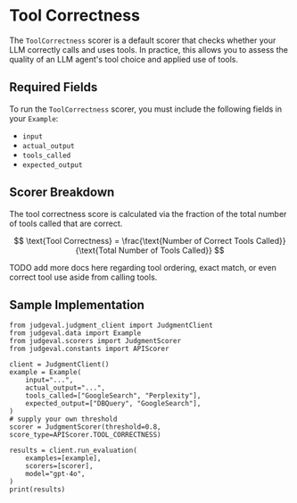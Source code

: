 # Tool Correctness

The `ToolCorrectness` scorer is a default scorer that checks whether your LLM correctly calls and uses tools. 
In practice, this allows you to assess the quality of an LLM agent's tool choice and applied use of tools.

## Required Fields

To run the `ToolCorrectness` scorer, you must include the following fields in your `Example`:
- `input`
- `actual_output`
- `tools_called`
- `expected_output`

## Scorer Breakdown

The tool correctness score is calculated via the fraction of the total number of tools called that are correct.

$$
\text{Tool Correctness} = \frac{\text{Number of Correct Tools Called}}{\text{Total Number of Tools Called}}
$$

TODO add more docs here regarding tool ordering, exact match, or even correct tool use aside from calling tools.

## Sample Implementation 

```
from judgeval.judgment_client import JudgmentClient
from judgeval.data import Example
from judgeval.scorers import JudgmentScorer
from judgeval.constants import APIScorer

client = JudgmentClient()
example = Example(
    input="...",
    actual_output="...",
    tools_called=["GoogleSearch", "Perplexity"],
    expected_output=["DBQuery", "GoogleSearch"],
)
# supply your own threshold
scorer = JudgmentScorer(threshold=0.8, score_type=APIScorer.TOOL_CORRECTNESS)

results = client.run_evaluation(
    examples=[example],
    scorers=[scorer],
    model="gpt-4o",
)
print(results)
```
